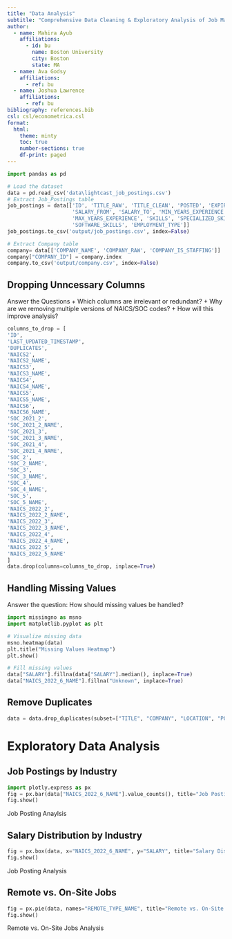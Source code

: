 ```yaml
---
title: "Data Analysis"
subtitle: "Comprehensive Data Cleaning & Exploratory Analysis of Job Market Trends"
author:
  - name: Mahira Ayub
    affiliations:
      - id: bu
        name: Boston University
        city: Boston
        state: MA
  - name: Ava Godsy
    affiliations:
      - ref: bu
  - name: Joshua Lawrence
    affiliations:
      - ref: bu
bibliography: references.bib
csl: csl/econometrica.csl
format: 
  html:
    theme: minty
    toc: true
    number-sections: true
    df-print: paged
---
```



```python
import pandas as pd

# Load the dataset
data = pd.read_csv('data\lightcast_job_postings.csv')
# Extract Job_Postings table
job_postings = data[['ID', 'TITLE_RAW', 'TITLE_CLEAN', 'POSTED', 'EXPIRED',
                     'SALARY_FROM', 'SALARY_TO', 'MIN_YEARS_EXPERIENCE',
                     'MAX_YEARS_EXPERIENCE', 'SKILLS', 'SPECIALIZED_SKILLS',
                     'SOFTWARE_SKILLS', 'EMPLOYMENT_TYPE']]
job_postings.to_csv('output/job_postings.csv', index=False)

# Extract Company table
company= data[['COMPANY_NAME', 'COMPANY_RAW', 'COMPANY_IS_STAFFING']]
company["COMPANY_ID"] = company.index
company.to_csv('output/company.csv', index=False)
```

## Dropping Unncessary Columns

Answer the Questions
+ Which columns are irrelevant or redundant?
+ Why are we removing multiple versions of NAICS/SOC codes?
+ How will this improve analysis? 
```python
columns_to_drop = [
'ID',
'LAST_UPDATED_TIMESTAMP',
'DUPLICATES',
'NAICS2',
'NAICS2_NAME',
'NAICS3',
'NAICS3_NAME',
'NAICS4',
'NAICS4_NAME',
'NAICS5',
'NAICS5_NAME',
'NAICS6',
'NAICS6_NAME',
'SOC_2021_2',
'SOC_2021_2_NAME',
'SOC_2021_3',
'SOC_2021_3_NAME',
'SOC_2021_4',
'SOC_2021_4_NAME',
'SOC_2',
'SOC_2_NAME',
'SOC_3',
'SOC_3_NAME',
'SOC_4',
'SOC_4_NAME',
'SOC_5',
'SOC_5_NAME',
'NAICS_2022_2',
'NAICS_2022_2_NAME',
'NAICS_2022_3',
'NAICS_2022_3_NAME',
'NAICS_2022_4',
'NAICS_2022_4_NAME',
'NAICS_2022_5',
'NAICS_2022_5_NAME'
]
data.drop(columns=columns_to_drop, inplace=True)
```

## Handling Missing Values
Answer the question: How should missing values be handled? 

```python
import missingno as msno
import matplotlib.pyplot as plt

# Visualize missing data
msno.heatmap(data)
plt.title("Missing Values Heatmap")
plt.show()

# Fill missing values
data["SALARY"].fillna(data["SALARY"].median(), inplace=True)
data["NAICS_2022_6_NAME"].fillna("Unknown", inplace=True)
```

## Remove Duplicates 

```python
data = data.drop_duplicates(subset=["TITLE", "COMPANY", "LOCATION", "POSTED"], keep="first")
```

# Exploratory Data Analysis 

## Job Postings by Industry

```python
import plotly.express as px
fig = px.bar(data["NAICS_2022_6_NAME"].value_counts(), title="Job Postings by Industry")
fig.show()
```

Job Posting Anaylsis 

## Salary Distribution by Industry

```python
fig = px.box(data, x="NAICS_2022_6_NAME", y="SALARY", title="Salary Distribution by Industry")
fig.show()
```

Job Posting Analysis

## Remote vs. On-Site Jobs

```python
fig = px.pie(data, names="REMOTE_TYPE_NAME", title="Remote vs. On-Site Jobs")
fig.show()
```

Remote vs. On-Site Jobs Analysis